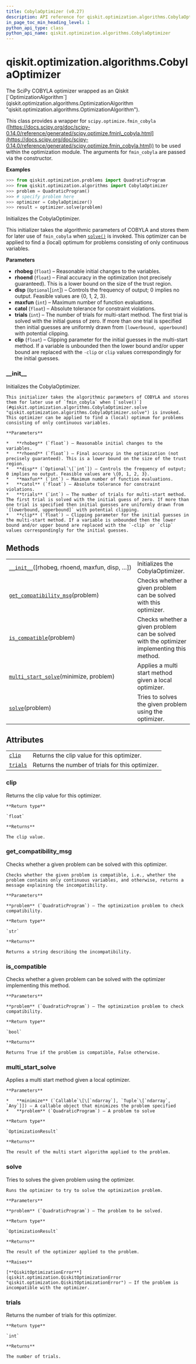 ```yaml
---
title: CobylaOptimizer (v0.27)
description: API reference for qiskit.optimization.algorithms.CobylaOptimizer in qiskit v0.27
in_page_toc_min_heading_level: 1
python_api_type: class
python_api_name: qiskit.optimization.algorithms.CobylaOptimizer
---
```


<span id="qiskit-optimization-algorithms-cobylaoptimizer" />

# qiskit.optimization.algorithms.CobylaOptimizer

<Class id="qiskit.optimization.algorithms.CobylaOptimizer" isDedicatedPage={true} github="https://github.com/qiskit-community/qiskit-aqua/tree/stable/0.9/qiskit/optimization/algorithms/cobyla_optimizer.py" signature="CobylaOptimizer(rhobeg=1.0, rhoend=0.0001, maxfun=1000, disp=None, catol=0.0002, trials=1, clip=100.0)" modifiers="class">
  The SciPy COBYLA optimizer wrapped as an Qiskit [`OptimizationAlgorithm`](qiskit.optimization.algorithms.OptimizationAlgorithm "qiskit.optimization.algorithms.OptimizationAlgorithm").

  This class provides a wrapper for `scipy.optimize.fmin_cobyla` ([https://docs.scipy.org/doc/scipy-0.14.0/reference/generated/scipy.optimize.fmin\_cobyla.html](https://docs.scipy.org/doc/scipy-0.14.0/reference/generated/scipy.optimize.fmin_cobyla.html)) to be used within the optimization module. The arguments for `fmin_cobyla` are passed via the constructor.

  **Examples**

  ```python
  >>> from qiskit.optimization.problems import QuadraticProgram
  >>> from qiskit.optimization.algorithms import CobylaOptimizer
  >>> problem = QuadraticProgram()
  >>> # specify problem here
  >>> optimizer = CobylaOptimizer()
  >>> result = optimizer.solve(problem)
  ```

  Initializes the CobylaOptimizer.

  This initializer takes the algorithmic parameters of COBYLA and stores them for later use of `fmin_cobyla` when [`solve()`](#qiskit.optimization.algorithms.CobylaOptimizer.solve "qiskit.optimization.algorithms.CobylaOptimizer.solve") is invoked. This optimizer can be applied to find a (local) optimum for problems consisting of only continuous variables.

  **Parameters**

  *   **rhobeg** (`float`) – Reasonable initial changes to the variables.
  *   **rhoend** (`float`) – Final accuracy in the optimization (not precisely guaranteed). This is a lower bound on the size of the trust region.
  *   **disp** (`Optional`\[`int`]) – Controls the frequency of output; 0 implies no output. Feasible values are \{0, 1, 2, 3}.
  *   **maxfun** (`int`) – Maximum number of function evaluations.
  *   **catol** (`float`) – Absolute tolerance for constraint violations.
  *   **trials** (`int`) – The number of trials for multi-start method. The first trial is solved with the initial guess of zero. If more than one trial is specified then initial guesses are uniformly drawn from `[lowerbound, upperbound]` with potential clipping.
  *   **clip** (`float`) – Clipping parameter for the initial guesses in the multi-start method. If a variable is unbounded then the lower bound and/or upper bound are replaced with the `-clip` or `clip` values correspondingly for the initial guesses.

  ### \_\_init\_\_

  <Function id="qiskit.optimization.algorithms.CobylaOptimizer.__init__" signature="__init__(rhobeg=1.0, rhoend=0.0001, maxfun=1000, disp=None, catol=0.0002, trials=1, clip=100.0)">
    Initializes the CobylaOptimizer.

    This initializer takes the algorithmic parameters of COBYLA and stores them for later use of `fmin_cobyla` when [`solve()`](#qiskit.optimization.algorithms.CobylaOptimizer.solve "qiskit.optimization.algorithms.CobylaOptimizer.solve") is invoked. This optimizer can be applied to find a (local) optimum for problems consisting of only continuous variables.

    **Parameters**

    *   **rhobeg** (`float`) – Reasonable initial changes to the variables.
    *   **rhoend** (`float`) – Final accuracy in the optimization (not precisely guaranteed). This is a lower bound on the size of the trust region.
    *   **disp** (`Optional`\[`int`]) – Controls the frequency of output; 0 implies no output. Feasible values are \{0, 1, 2, 3}.
    *   **maxfun** (`int`) – Maximum number of function evaluations.
    *   **catol** (`float`) – Absolute tolerance for constraint violations.
    *   **trials** (`int`) – The number of trials for multi-start method. The first trial is solved with the initial guess of zero. If more than one trial is specified then initial guesses are uniformly drawn from `[lowerbound, upperbound]` with potential clipping.
    *   **clip** (`float`) – Clipping parameter for the initial guesses in the multi-start method. If a variable is unbounded then the lower bound and/or upper bound are replaced with the `-clip` or `clip` values correspondingly for the initial guesses.
  </Function>

  ## Methods

  |                                                                                                                                                                                  |                                                                                           |
  | -------------------------------------------------------------------------------------------------------------------------------------------------------------------------------- | ----------------------------------------------------------------------------------------- |
  | [`__init__`](#qiskit.optimization.algorithms.CobylaOptimizer.__init__ "qiskit.optimization.algorithms.CobylaOptimizer.__init__")(\[rhobeg, rhoend, maxfun, disp, …])             | Initializes the CobylaOptimizer.                                                          |
  | [`get_compatibility_msg`](#qiskit.optimization.algorithms.CobylaOptimizer.get_compatibility_msg "qiskit.optimization.algorithms.CobylaOptimizer.get_compatibility_msg")(problem) | Checks whether a given problem can be solved with this optimizer.                         |
  | [`is_compatible`](#qiskit.optimization.algorithms.CobylaOptimizer.is_compatible "qiskit.optimization.algorithms.CobylaOptimizer.is_compatible")(problem)                         | Checks whether a given problem can be solved with the optimizer implementing this method. |
  | [`multi_start_solve`](#qiskit.optimization.algorithms.CobylaOptimizer.multi_start_solve "qiskit.optimization.algorithms.CobylaOptimizer.multi_start_solve")(minimize, problem)   | Applies a multi start method given a local optimizer.                                     |
  | [`solve`](#qiskit.optimization.algorithms.CobylaOptimizer.solve "qiskit.optimization.algorithms.CobylaOptimizer.solve")(problem)                                                 | Tries to solves the given problem using the optimizer.                                    |

  ## Attributes

  |                                                                                                                            |                                                  |
  | -------------------------------------------------------------------------------------------------------------------------- | ------------------------------------------------ |
  | [`clip`](#qiskit.optimization.algorithms.CobylaOptimizer.clip "qiskit.optimization.algorithms.CobylaOptimizer.clip")       | Returns the clip value for this optimizer.       |
  | [`trials`](#qiskit.optimization.algorithms.CobylaOptimizer.trials "qiskit.optimization.algorithms.CobylaOptimizer.trials") | Returns the number of trials for this optimizer. |

  ### clip

  <Attribute id="qiskit.optimization.algorithms.CobylaOptimizer.clip">
    Returns the clip value for this optimizer.

    **Return type**

    `float`

    **Returns**

    The clip value.
  </Attribute>

  ### get\_compatibility\_msg

  <Function id="qiskit.optimization.algorithms.CobylaOptimizer.get_compatibility_msg" signature="get_compatibility_msg(problem)">
    Checks whether a given problem can be solved with this optimizer.

    Checks whether the given problem is compatible, i.e., whether the problem contains only continuous variables, and otherwise, returns a message explaining the incompatibility.

    **Parameters**

    **problem** (`QuadraticProgram`) – The optimization problem to check compatibility.

    **Return type**

    `str`

    **Returns**

    Returns a string describing the incompatibility.
  </Function>

  ### is\_compatible

  <Function id="qiskit.optimization.algorithms.CobylaOptimizer.is_compatible" signature="is_compatible(problem)">
    Checks whether a given problem can be solved with the optimizer implementing this method.

    **Parameters**

    **problem** (`QuadraticProgram`) – The optimization problem to check compatibility.

    **Return type**

    `bool`

    **Returns**

    Returns True if the problem is compatible, False otherwise.
  </Function>

  ### multi\_start\_solve

  <Function id="qiskit.optimization.algorithms.CobylaOptimizer.multi_start_solve" signature="multi_start_solve(minimize, problem)">
    Applies a multi start method given a local optimizer.

    **Parameters**

    *   **minimize** (`Callable`\[\[`ndarray`], `Tuple`\[`ndarray`, `Any`]]) – A callable object that minimizes the problem specified
    *   **problem** (`QuadraticProgram`) – A problem to solve

    **Return type**

    `OptimizationResult`

    **Returns**

    The result of the multi start algorithm applied to the problem.
  </Function>

  ### solve

  <Function id="qiskit.optimization.algorithms.CobylaOptimizer.solve" signature="solve(problem)">
    Tries to solves the given problem using the optimizer.

    Runs the optimizer to try to solve the optimization problem.

    **Parameters**

    **problem** (`QuadraticProgram`) – The problem to be solved.

    **Return type**

    `OptimizationResult`

    **Returns**

    The result of the optimizer applied to the problem.

    **Raises**

    [**QiskitOptimizationError**](qiskit.optimization.QiskitOptimizationError "qiskit.optimization.QiskitOptimizationError") – If the problem is incompatible with the optimizer.
  </Function>

  ### trials

  <Attribute id="qiskit.optimization.algorithms.CobylaOptimizer.trials">
    Returns the number of trials for this optimizer.

    **Return type**

    `int`

    **Returns**

    The number of trials.
  </Attribute>
</Class>

